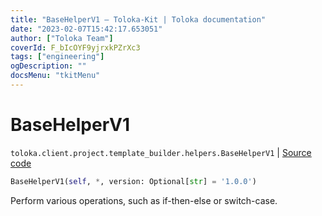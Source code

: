 ```yaml
---
title: "BaseHelperV1 — Toloka-Kit | Toloka documentation"
date: "2023-02-07T15:42:17.653051"
author: ["Toloka Team"]
coverId: F_bIcOYF9yjrxkPZrXc3
tags: ["engineering"]
ogDescription: ""
docsMenu: "tkitMenu"
---
```


# BaseHelperV1
`toloka.client.project.template_builder.helpers.BaseHelperV1` | [Source code](https://github.com/Toloka/toloka-kit/blob/v1.1.3/src/client/project/template_builder/helpers.py#L23)

```python
BaseHelperV1(self, *, version: Optional[str] = '1.0.0')
```

Perform various operations, such as if-then-else or switch-case.